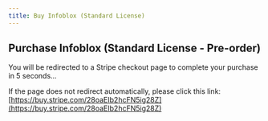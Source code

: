 ```yaml
---
title: Buy Infoblox (Standard License)
---
```



<Head>
  <meta httpEquiv="refresh" content="5; url='https://buy.stripe.com/28oaEIb2hcFN5ig28Z'" />
</Head>

## Purchase Infoblox (Standard License - Pre-order)

You will be redirected to a Stripe checkout page to complete your purchase in 5 seconds...

If the page does not redirect automatically, please click this link: [https://buy.stripe.com/28oaEIb2hcFN5ig28Z](https://buy.stripe.com/28oaEIb2hcFN5ig28Z)
